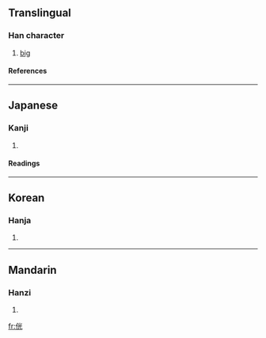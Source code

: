 ==Translingual==
===Han character===
{{Han char|rn=9|rad=人|as=06|sn=8|four=|canj=人火一山 (OFMU)}}
# [[big]]
====References====
{{Han ref|kx=0101.230|dkj=00586|dj=0215.040|hdz=10147.090|uh=4F8A|ud=20362}}
----
==Japanese==
===Kanji===
{{ja-kanji|grade=|rs=人06}}
# {{defn|Japanese}} 
====Readings====
{{ja-readings|on=[[こう]] (kō)|kun=[[さかん]] (sakan)}}
----
==Korean==
===Hanja===
{{ko-hanja|hangeul=광|rv=gwang|mr=kwang}}
# {{defn|Korean}}
----
==Mandarin==
===Hanzi===
{{cmn-hanzi|pin=[[guāng]] (guang1), [[měi]] (mei3)|wg=kuang<sup>1</sup>, mei<sup>3</sup>}}
# {{defn|Mandarin}}

[[fr:侊]]